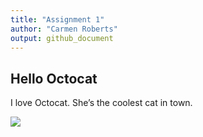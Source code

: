 ```yaml
---
title: "Assignment 1"
author: "Carmen Roberts"
output: github_document
---
```


## Hello Octocat

I love Octocat. She's the coolest cat in town.

![](https://dl.dropboxusercontent.com/u/11805474/painblogr/biostats/images/octocat.png)


